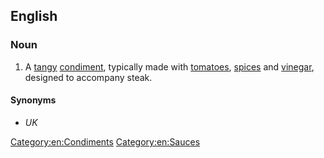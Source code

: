 ==English==

===Noun===
{{wikipedia}}
{{en-noun|~}}
# A [[tangy]] [[condiment]], typically made with [[tomato]]es, [[spice]]s and [[vinegar]], designed to accompany steak.

====Synonyms====
* {{l|en|brown sauce}} ''UK''

[[Category:en:Condiments]]
[[Category:en:Sauces]]